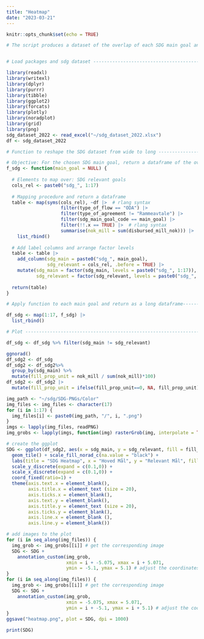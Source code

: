```yaml
---
title: "Heatmap"
date: "2023-03-21"
---
```


```r
knitr::opts_chunk$set(echo = TRUE)
```

```r
# The script produces a dataset of the overlap of each SDG main goal and SDG relevant goal. The overlap is measured in disbursements.


# Load packages and sdg dataset -------------------------------------------

library(readxl)
library(writexl)
library(dplyr)
library(purrr)
library(tibble)
library(ggplot2)
library(forcats)
library(plotly)
library(noradplot)
library(grid)
library(png)
sdg_dataset_2022 <- read_excel("~/sdg_dataset_2022.xlsx")
df <- sdg_dataset_2022

# Function to reshape the SDG dataset from wide to long ----------------------------

# Objective: For the chosen SDG main goal, return a dataframe of the overlap in disbursement with each SDG relevant goal
f_sdg <- function(main_goal = NULL) {
  
  # Elements to map over: SDG relevant goals
  cols_rel <- paste0("sdg_", 1:17)
  
  # Mapping procedure and return a dataframe
  table <- map(syms(cols_rel), ~df |>  # rlang syntax
                    filter(type_of_flow == "ODA") |> 
                    filter(type_of_agreement != "Rammeavtale") |> 
                    filter(sdg_main_goal_code == main_goal) |>
                    filter(!!.x == TRUE) |>  # rlang syntax
                    summarise(nok_mill = sum(disbursed_mill_nok))) |> 
    list_rbind()
  
  # Add label columns and arrange factor levels
  table <- table |> 
    add_column(sdg_main = paste0("sdg_", main_goal),
               sdg_relevant = cols_rel, .before = TRUE) |> 
    mutate(sdg_main = factor(sdg_main, levels = paste0("sdg_", 1:17)),
           sdg_relevant = factor(sdg_relevant, levels = paste0("sdg_", 1:17)))
  
  return(table)
}

# Apply function to each main goal and return as a long dataframe-------------------

df_sdg <- map(1:17, f_sdg) |> 
  list_rbind()

# Plot -----------------------------------------------------------------------------

```

```r
df_sdg <- df_sdg %>% filter(sdg_main != sdg_relevant)
```

```r

ggnorad()
df_sdg2 <- df_sdg
df_sdg2 <- df_sdg2%>%
  group_by(sdg_main) %>%
  mutate(fill_prop_unit = nok_mill / sum(nok_mill)*100)
df_sdg2 <- df_sdg2 |> 
  mutate(fill_prop_unit = ifelse(fill_prop_unit==0, NA, fill_prop_unit))
```

```r
img_path <- "~/sdg/SDG-PNGs/Color"
img_files <- img_files <- character(17)
for (i in 1:17) {
  img_files[i] <- paste0(img_path, "/", i, ".png")
}
imgs <- lapply(img_files, readPNG)
img_grobs <- lapply(imgs, function(img) rasterGrob(img, interpolate = TRUE, height = unit(0.1, "npc"), width = unit(0.1, "npc")))

# create the ggplot
SDG <- ggplot(df_sdg2, aes(x = sdg_main, y = sdg_relevant, fill = fill_prop_unit)) + 
  geom_tile() + scale_fill_norad_c(na.value = "black") + 
  labs(title = "SDG Heatmap", x = "Hoved Mål", y = "Relevant Mål", fill = "Prosent") + 
  scale_y_discrete(expand = c(0.1,0)) +
  scale_x_discrete(expand = c(0.1,0)) +
  coord_fixed(ratio=1) +
  theme(axis.text.x = element_blank(),
        axis.title.x = element_text (size = 20),
        axis.ticks.x = element_blank(),
        axis.text.y = element_blank(),
        axis.title.y = element_text (size = 20),
        axis.ticks.y = element_blank(),
        axis.line.x = element_blank (),
        axis.line.y = element_blank())

# add images to the plot
for (i in seq_along(img_files)) {
  img_grob <- img_grobs[[i]] # get the corresponding image
  SDG <- SDG +
    annotation_custom(img_grob, 
                      xmin = i + -5.075, xmax = i + 5.071, 
                      ymin = -5.1, ymax = 5.1) # adjust the coordinates to place the image within the plot area
}
for (i in seq_along(img_files)) {
  img_grob <- img_grobs[[i]] # get the corresponding image
  SDG <- SDG +
    annotation_custom(img_grob, 
                      xmin = -5.075, xmax = 5.071, 
                      ymin = i + -5.1, ymax = i + 5.1) # adjust the coordinates to place the image within the plot area
}
ggsave("heatmap.png", plot = SDG, dpi = 1000)
```

```r
print(SDG)
```



